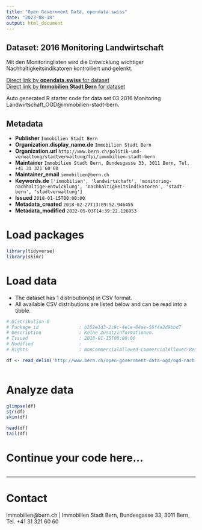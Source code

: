 ```yaml
---
title: "Open Government Data, opendata.swiss"
date: "2023-08-18"
output: html_document
---
```


## Dataset: 2016 Monitoring Landwirtschaft

Mit den Monitoringlisten wird die Entwicklung wichtiger Nachhaltigkeitsindikatoren kontrolliert und gelenkt.

[Direct link by **opendata.swiss** for dataset](https://opendata.swiss/de/dataset/_2556)<br>
[Direct link by **Immobilien Stadt Bern** for dataset](http://www.bern.ch/open-government-data-ogd/ogd-nach-themen/immobilien-ogd)

Auto generated R starter code for data set 03 2016 Monitoring Landwirtschaft_OGD@immobilien-stadt-bern.

## Metadata

- **Publisher** `Immobilien Stadt Bern`
- **Organization.display_name.de** `Immobilien Stadt Bern`
- **Organization.url** `http://www.bern.ch/politik-und-verwaltung/stadtverwaltung/fpi/immobilien-stadt-bern`
- **Maintainer** `Immobilien Stadt Bern, Bundesgasse 33, 3011 Bern, Tel. +41 31 321 60 60`
- **Maintainer_email** `immobilien@bern.ch`
- **Keywords.de** `['immobilien', 'landwirtschaft', 'monitoring-nachhaltige-entwicklung', 'nachhaltigkeitsindikatoren', 'stadt-bern', 'stadtverwaltung']`
- **Issued** `2018-01-15T00:00:00`
- **Metadata_created** `2018-02-27T13:09:52.946455`
- **Metadata_modified** `2022-05-03T14:39:22.126953`


# Load packages

```r

library(tidyverse)
library(skimr)

```

# Load data

-   The dataset has 1 distribution(s) in CSV format.
-   All available CSV distributions are listed below and can be read into a tibble.

```r

# Distribution 0
# Package_id               : b352e1d3-2c9c-4e1e-84ae-56f4a2d9bbd7
# Description              : Keine Zusatzinformationen.
# Issued                   : 2018-01-15T00:00:00
# Modified                 : 
# Rights                   : NonCommercialAllowed-CommercialAllowed-ReferenceRequired

df <- read_delim('http://www.bern.ch/open-government-data-ogd/ogd-nach-themen/immobilien-ogd/download-monitoring-ogd/2016-monitoring-landwirtschaft.txt/download')



```

# Analyze data

```r

glimpse(df)
str(df)
skim(df)

head(df)
tail(df)

```

# Continue your code here...

```r

```

------------------------------------------------------------------------

# Contact

immobilien@bern.ch | Immobilien Stadt Bern, Bundesgasse 33, 3011 Bern, Tel. +41 31 321 60 60
